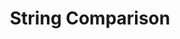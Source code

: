 ---
id: "php_tf_med_015"
questionType: "TRUE_FALSE"
title: "String Comparison"
statement: "strcasecmp() compares two strings in a case-sensitive manner."
difficulty: "MEDIUM"
category: "PHP"
correctAnswer: false
explanation: "strcasecmp() performs a case-insensitive comparison."
---